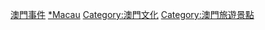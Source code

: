 [[Category:澳門事件|]]
[[Category:中國娛樂事件|*Macau]]
[[Category:澳門文化|Category:澳門文化]]
[[Category:澳門旅遊景點|Category:澳門旅遊景點]]